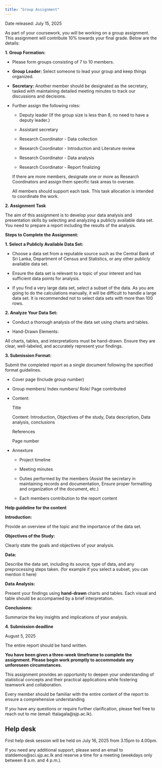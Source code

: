 ```yaml
---
title: "Group Assignment"
---
```


Date released: July 15, 2025

As part of your coursework, you will be working on a group assignment. This assignment will contribute 10% towards your final grade. Below are the details:

**1. Group Formation:**

-   Please form groups consisting of 7 to 10 members.

-   **Group Leader:** Select someone to lead your group and keep things organized.

-   **Secretary:** Another member should be designated as the secretary, tasked with maintaining detailed meeting minutes to track our discussions and decisions.

-   Further assign the following roles:

    -   Deputy leader (If the group size is less than 8, no need to have a deputy leader.)

    -   Assistant secretary

    -   Research Coordinator - Data collection

    -   Research Coordinator - Introduction and Literature review

    -   Research Coordinator - Data analysis

    -   Research Coordinator - Report finalizing

    If there are more members, designate one or more as Research Coordinators and assign them specific task areas to oversee.

    All members should support each task. This task allocation is intended to coordinate the work.

**2. Assignment Task**

The aim of this assignment is to develop your data analysis and presentation skills by selecting and analyzing a publicly available data set. You need to prepare a report including the results of the analysis.

**Steps to Complete the Assignment:**

**1. Select a Publicly Available Data Set:**

-   Choose a data set from a reputable source such as the Central Bank of Sri Lanka, Department of Census and Statistics, or any other publicly available data set.

-   Ensure the data set is relevant to a topic of your interest and has sufficient data points for analysis.

-   If you find a very large data set, select a subset of the data. As you are going to do the calculations manually, it will be difficult to handle a large data set. It is recommended not to select data sets with more than 100 rows.

**2. Analyze Your Data Set:**

-   Conduct a thorough analysis of the data set using charts and tables.

-   Hand-Drawn Elements:

All charts, tables, and interpretations must be hand-drawn. Ensure they are clear, well-labeled, and accurately represent your findings.

**3. Submission Format:**

Submit the completed report as a single document following the specified format guidelines.

-   Cover page (Include group number)

-   Group members/ Index numbers/ Role/ Page contributed

-   Content:

    Title

    Content: Introduction, Objectives of the study, Data description, Data analysis, conclusions

    References

    Page number

-   Annexture

    -   Project timeline

    -   Meeting minutes

    -   Duties performed by the members (Assist the secretary in maintaining records and documentation, Ensure proper formatting and organization of the document, etc.)

    -   Each members contribution to the report content

**Help guideline for the content**

**Introduction:**

Provide an overview of the topic and the importance of the data set.

**Objectives of the Study:**

Clearly state the goals and objectives of your analysis.

**Data:**

Describe the data set, including its source, type of data, and any preprocessing steps taken. (for example if you select a subset, you can mention it here)

**Data Analysis:**

Present your findings using **hand-drawn** charts and tables. Each visual and table should be accompanied by a brief interpretation.

**Conclusions:**

Summarize the key insights and implications of your analysis.

**4. Submission deadline**

August 5, 2025

The entire report should be hand written.

**You have been given a three-week timeframe to complete the assignment. Please begin work promptly to accommodate any unforeseen circumstances.**

This assignment provides an opportunity to deepen your understanding of statistical concepts and their practical applications while fostering teamwork and collaboration.

Every member should be familiar with the entire content of the report to ensure a comprehensive understanding

If you have any questions or require further clarification, please feel free to reach out to me (email: ttalagala\@sjp.ac.lk).

## Help desk

First help desk session will be held on July 16, 2025 from 3.15pm to 4.00pm.

If you need any additional support, please send an email to statdemos\@sci.sjp.ac.lk and reserve a time for a meeting (weekdays only between 8 a.m. and 4 p.m.).
